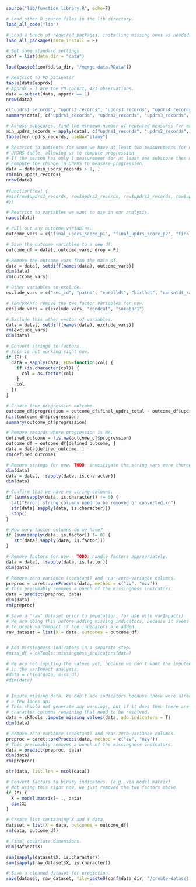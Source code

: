 ```r
source("lib/function_library.R", echo=F)

# Load other R source files in the lib directory.
load_all_code("lib")

# Load a bunch of required packages, installing missing ones as needed.
load_all_packages(auto_install = F)

# Set some standard settings.
conf = list(data_dir = "data")
```

```r
load(paste0(conf$data_dir, "/merge-data.RData"))

# Restrict to PD patients?
table(data$apprdx)
# Apprdx = 1 are the PD cohort, 423 observations.
data = subset(data, apprdx == 1)
nrow(data)

c("updrs1_records", "updrs2_records", "updrs3_records", "updrs4_records") %in% names(data)
summary(data[, c("updrs1_records", "updrs2_records", "updrs3_records", "updrs4_records")])

# Across subscores, find the minimum number of repeated measures for each patient.
min_updrs_records = apply(data[, c("updrs1_records", "updrs2_records", "updrs3_records", "updrs4_records")], MARGIN=1, FUN=min)
table(min_updrs_records, useNA="ifany")

# Restrict to patients for whom we have at least two measurements for each
# UPDRS table, allowing us to compute progression.
# If the person has only 1 measurement for at least one subscore then we can't
# compute the change in UPRDS to measure progression.
data = data[min_updrs_records > 1, ]
rm(min_updrs_records)
nrow(data)
                              
#function(row) {
#min(row$updrs1_records, row$updrs2_records, row$updrs3_records, row$updrs4_records))
#})

# Restrict to variables we want to use in our analysis.
names(data)

# Pull out any outcome variables.
outcome_vars = c("final_updrs_score_p1", "final_updrs_score_p2", "final_updrs_score_p3", "final_updrs_score_p4", "updrs_total", "final_updrs_total")

# Save the outcome variables to a new df.
outcome_df = data[, outcome_vars, drop = F]

# Remove the outcome vars from the main df.
data = data[, setdiff(names(data), outcome_vars)]
dim(data)
rm(outcome_vars)

# Other variables to exclude.
exclude_vars = c("rec_id", "patno", "enrolldt", "birthdt", "consntdt_rand", "consntdt_screen", "prjenrdt", "pddxdt", "updrs1_records", "updrs2_records", "updrs3_records", "updrs4_records", "othneuro")

# TEMPORARY: remove the two factor variables for now.
exclude_vars = c(exclude_vars, "condcat", "socabbr1")

# Exclude this other vector of variables.
data = data[, setdiff(names(data), exclude_vars)]
rm(exclude_vars)
dim(data)

# Convert strings to factors.
# This is not working right now.
if (F) {
  data = sapply(data, FUN=function(col) {
    if (is.character(col)) {
      col = as.factor(col)
    }
    col
  })
}

# Create true progression outcome.
outcome_df$progression = outcome_df$final_updrs_total - outcome_df$updrs_total
hist(outcome_df$progression)
summary(outcome_df$progression)

# Remove records where progression is NA.
defined_outcome = !is.na(outcome_df$progression)
outcome_df = outcome_df[defined_outcome, ]
data = data[defined_outcome, ]
rm(defined_outcome)

# Remove strings for now. TODO: investigate the string vars more thoroughly.
dim(data)
data = data[, !sapply(data, is.character)]
dim(data)

# Confirm that we have no string columns.
if (sum(sapply(data, is.character)) != 0) {
  cat("Error: string columns need to be removed or converted.\n")
  str(data[ sapply(data, is.character)])
  stop()
}

# How many factor columns do we have?
if (sum(sapply(data, is.factor)) != 0) {
   str(data[ sapply(data, is.factor)])
}

# Remove factors for now - TODO: handle factors appropriately.
data = data[, !sapply(data, is.factor)]
dim(data)

# Remove zero variance (constant) and near-zero-variance columns.
preproc = caret::preProcess(data, method = c("zv", "nzv"))
# This presumably removes a bunch of the missingness indicators.
data = predict(preproc, data)
dim(data)
rm(preproc)

# Save a "raw" dataset prior to imputation, for use with varImpact()
# We are doing this before adding missing indicators, because it seems
# to break varImmpact if the indicators are added.
raw_dataset = list(X = data, outcomes = outcome_df)


# Add missingness indicators in a separate step.
#miss_df = ckTools::missingness_indicators(data)

# We are not imputing the values yet, because we don't want the imputed data
# in the varImpact analysis.
#data = cbind(data, miss_df)
#dim(data)


# Impute missing data. We don't add indicators because those were already added
# a few lines up.
# This should not generate any warnings, but if it does then there are probably
# character columns remaining that need to be resolved.
data = ckTools::impute_missing_values(data, add_indicators = T)
dim(data)

# Remove zero variance (constant) and near-zero-variance columns.
preproc = caret::preProcess(data, method = c("zv", "nzv"))
# This presumably removes a bunch of the missingness indicators.
data = predict(preproc, data)
dim(data)
rm(preproc)

str(data, list.len = ncol(data))

# Convert factors to binary indicators. (e.g. via model.matrix)
# Not using this right now, we just removed the two factors above.
if (F) {
  X = model.matrix(~ ., data)
  dim(X)
}

# Create list containing X and Y data.
dataset = list(X = data, outcomes = outcome_df)
rm(data, outcome_df)

# Final covariate dimensions.
dim(dataset$X)

sum(sapply(dataset$X, is.character))
sum(sapply(raw_dataset$X, is.character))

# Save a cleaned dataset for prediction.
save(dataset, raw_dataset, file=paste0(conf$data_dir, "/create-dataset.RData"))
```
